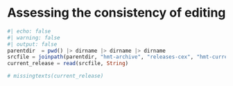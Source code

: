 # Assessing the consistency of editing


```julia
#| echo: false
#| warning: false
#| output: false
parentdir  = pwd() |> dirname |> dirname |> dirname
srcfile = joinpath(parentdir, "hmt-archive", "releases-cex", "hmt-current.cex")
current_release = read(srcfile, String)
```


```julia
# missingtexts(current_release)
```
